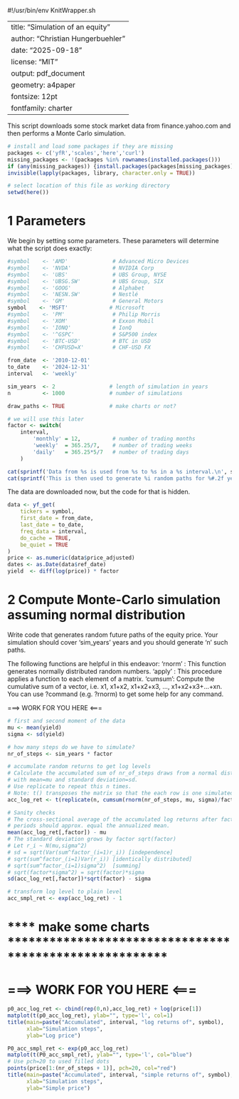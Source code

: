 #!/usr/bin/env KnitWrapper.sh

---
title: "Simulation of an equity"
author: "Christian Hungerbuehler"
date: "2025-09-18"
license: "MIT"
output: pdf_document
geometry: a4paper
fontsize: 12pt
fontfamily: charter
---

This script downloads some stock market data from finance.yahoo.com and then performs a Monte Carlo simulation.

```r
# install and load some packages if they are missing
packages <- c('yfR','scales','here','curl') 
missing_packages <- !(packages %in% rownames(installed.packages()))
if (any(missing_packages)) {install.packages(packages[missing_packages])}
invisible(lapply(packages, library, character.only = TRUE))

# select location of this file as working directory
setwd(here())
```

# 1 Parameters

We begin by setting some parameters. These parameters will determine what the script does exactly:

```r
#symbol    <- 'AMD'              # Advanced Micro Devices
#symbol    <- 'NVDA'             # NVIDIA Corp
#symbol    <- 'UBS'              # UBS Group, NYSE
#symbol    <- 'UBSG.SW'          # UBS Group, SIX
#symbol    <- 'GOOG'             # Alphabet
#symbol    <- 'NESN.SW'          # Nestlé
#symbol    <- 'GM'               # General Motors
symbol    <- 'MSFT'             # Microsoft
#symbol    <- 'PM'               # Philip Morris
#symbol    <- 'XOM'              # Exxon Mobil
#symbol    <- 'IONQ'             # IonQ
#symbol    <- '^GSPC'            # S&P500 index
#symbol    <- 'BTC-USD'          # BTC in USD
#symbol    <- 'CHFUSD=X'         # CHF-USD FX

from_date  <- '2010-12-01'
to_date    <- '2024-12-31'
interval   <- 'weekly'

sim_years  <- 2                 # length of simulation in years
n          <- 1000              # number of simulations

draw_paths <- TRUE              # make charts or not?
```

```r
# we will use this later
factor <- switch(
    interval,
        'monthly' = 12,          # number of trading months
        'weekly'  = 365.25/7,    # number of trading weeks
        'daily'   = 365.25*5/7   # number of trading days
    )
```

```r
cat(sprintf('Data from %s is used from %s to %s in a %s interval.\n', symbol, from_date, to_date, interval))
cat(sprintf('This is then used to generate %i random paths for %#.2f years into the future.\n', n, sim_years))
```

The data are downloaded now, but the code for that is hidden.

```r
data <- yf_get(
    tickers = symbol,
    first_date = from_date,
    last_date = to_date,
    freq_data = interval,
    do_cache = TRUE,
    be_quiet = TRUE
)
price <- as.numeric(data$price_adjusted)
dates <- as.Date(data$ref_date)
yield  <- diff(log(price)) * factor
```

# 2 Compute Monte-Carlo simulation assuming normal distribution

Write code that generates random future paths of the equity price. Your
simulation should cover 'sim_years' years and you should generate 'n' such
paths.

The following functions are helpful in this endeavor:
'rnorm' : This function generates normally distributed random numbers.
'apply' : This procedure applies a function to each element of a matrix.
'cumsum': Compute the cumulative sum of a vector, i.e. x1, x1+x2, 
          x1+x2+x3, ..., x1+x2+x3+...+xn.
You can use ?command (e.g. ?rnorm) to get some help for any command.

===> WORK FOR YOU HERE <===

```r
# first and second moment of the data
mu <- mean(yield)
sigma <- sd(yield)

# how many steps do we have to simulate?
nr_of_steps <- sim_years * factor

# accumulate random returns to get log levels
# Calculate the accumulated sum of nr_of_steps draws from a normal distribution
# with mean=mu and standard deviation=sd.
# Use replicate to repeat this n times.
# Note: t() transposes the matrix so that the each row is one simulated path
acc_log_ret <- t(replicate(n, cumsum(rnorm(nr_of_steps, mu, sigma)/factor)))

# Sanity checks
# The cross-sectional average of the accumulated log returns after factor
# periods should approx. equal the annualized mean.
mean(acc_log_ret[,factor]) - mu
# The standard deviation grows by factor sqrt(factor)
# Let r_i ~ N(mu,sigma^2)
# sd = sqrt(Var(sum^factor_(i=1)r_i)) [independence]
# sqrt(sum^factor_(i=1)Var(r_i)) [identically distributed]
# sqrt(sum^factor_(i=1)sigma^2)  [summing]
# sqrt(factor*sigma^2) = sqrt(factor)*sigma
sd(acc_log_ret[,factor])*sqrt(factor) - sigma

# transform log level to plain level
acc_smpl_ret <- exp(acc_log_ret) - 1
```

# **** make some charts *******************************************************

# ===> WORK FOR YOU HERE <===

```r
p0_acc_log_ret <- cbind(rep(0,n),acc_log_ret) + log(price[1])
matplot(t(p0_acc_log_ret), ylab="", type='l', col=1)
title(main=paste("Accumulated", interval, "log returns of", symbol),
      xlab="Simulation steps",
      ylab="Log price")

P0_acc_smpl_ret <- exp(p0_acc_log_ret)
matplot(t(P0_acc_smpl_ret), ylab="", type='l', col="blue")
# Use pch=20 to used filled dots
points(price[1:(nr_of_steps + 1)], pch=20, col="red")
title(main=paste("Accumulated", interval, "simple returns of", symbol),
      xlab="Simulation steps",
      ylab="Simple price")
```
